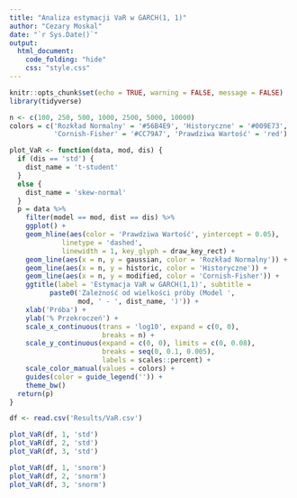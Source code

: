 ```yaml
---
title: "Analiza estymacji VaR w GARCH(1, 1)"
author: "Cezary Moskal"
date: "`r Sys.Date()`"
output: 
  html_document:
    code_folding: "hide"
    css: "style.css"
---
```


```r
knitr::opts_chunk$set(echo = TRUE, warning = FALSE, message = FALSE)
library(tidyverse)
```

```r
n <- c(100, 250, 500, 1000, 2500, 5000, 10000)
colors = c('Rozkład Normalny' = '#56B4E9', 'Historyczne' = '#009E73',
           'Cornish-Fisher' = '#CC79A7', 'Prawdziwa Wartość' = 'red')

plot_VaR <- function(data, mod, dis) {
  if (dis == 'std') {
    dist_name = 't-student'
  }
  else {
    dist_name = 'skew-normal'
  }
  p = data %>%
    filter(model == mod, dist == dis) %>%
    ggplot() +
    geom_hline(aes(color = 'Prawdziwa Wartość', yintercept = 0.05),
             linetype = 'dashed',
             linewidth = 1, key_glyph = draw_key_rect) +
    geom_line(aes(x = n, y = gaussian, color = 'Rozkład Normalny')) +
    geom_line(aes(x = n, y = historic, color = 'Historyczne')) +
    geom_line(aes(x = n, y = modified, color = 'Cornish-Fisher')) +
    ggtitle(label = 'Estymacja VaR w GARCH(1,1)', subtitle = 
          paste0('Zależność od wielkości próby (Model ',
                 mod, ' - ', dist_name, ')')) +
    xlab('Próba') +
    ylab('% Przekroczeń') +
    scale_x_continuous(trans = 'log10', expand = c(0, 0),
                       breaks = n) +
    scale_y_continuous(expand = c(0, 0), limits = c(0, 0.08),
                       breaks = seq(0, 0.1, 0.005),
                       labels = scales::percent) +
    scale_color_manual(values = colors) +
    guides(color = guide_legend('')) +
    theme_bw()
  return(p)
}
```

```r
df <- read.csv('Results/VaR.csv')
```

```r
plot_VaR(df, 1, 'std')
plot_VaR(df, 2, 'std')
plot_VaR(df, 3, 'std')
```

```r
plot_VaR(df, 1, 'snorm')
plot_VaR(df, 2, 'snorm')
plot_VaR(df, 3, 'snorm')
```
